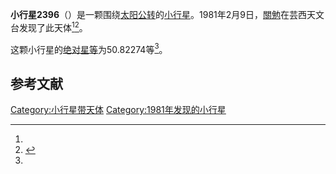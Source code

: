 {{Infobox planet
| bgcolour = #FFFFC0
| name = 2396 Kochi
| symbol = 
| image = 
| caption = 
| discovery = yes
| discovery_ref = 
| discoverer = [[關勉|關勉]]
| discovery_site = [[芸西天文台|芸西天文台]] 
| discovered = 1981年2月9日
| designations = yes
| mp_name = 
| named_after = 
| alt_names = 1981 CB/ 1939 FT / 1953 EV / 1972 FJ / 1978 RY3
| mp_category = [[主带小行星|主带小行星]]
| orbit_ref = <ref name="a">[http://ssd.jpl.nasa.gov/sbdb.cgi?sstr=2396 2396 Kochi] {{Wayback|url=http://ssd.jpl.nasa.gov/sbdb.cgi?sstr=2396 |date=20200820012140 }}，小行星數據庫瀏覽器（JPL Small-Body Database Browser）－[[美国国家航空航天局|美国国家航空航天局]]喷气推进实验室</ref>
| epoch = 2456400.5 (2013年4月18日更新)
| aphelion = {{convert|2.9920958|AU|km|3|abbr=on|lk=out}}
| perihelion = {{convert|2.5981240|AU|km|3|abbr=on}}
| semimajor = {{convert|2.7951099|AU|km|3|abbr=on}}
| eccentricity = 0.0704752
| period = 1706.855447 [[日|日]]<br />4.67[[儒略年|儒略年]]
| avg_speed = 
| inclination = 12.58861
| asc_node = 158.43955
| mean_anomaly = 
| arg_peri = 50.82274
| satellites = 
| physical_characteristics = yes
| dimensions = 
| mass = 
| density = 
| surface_grav = 
| escape_velocity = 
| sidereal_day = 
| axial_tilt = 
| pole_ecliptic_lat = 
| pole_ecliptic_lon = 
| albedo = 
| temperatures= 
| temp_name1 = 
| mean_temp_1 = 
| max_temp_1 = 
| temp_name2 = 
| max_temp_2 = 
| spectral_type = 
| abs_magnitude = 50.82274
}}

'''小行星2396'''（{{lang-en|2396 Kochi}}）是一颗围绕[[太阳|太阳]][[公转|公转]]的[[小行星|小行星]]。1981年2月9日，[[關勉|關勉]]在芸西天文台发现了此天体<ref name="a" /><ref>{{cite news|title=小行星列表|url=http://cfa-www.harvard.edu/iau/lists/NumberedMPs.txt|accessdate=2013-07-08|newspaper=哈佛大学|archive-date=2008-05-17|archive-url=https://web.archive.org/web/20080517010638/http://cfa-www.harvard.edu/iau/lists/NumberedMPs.txt|dead-url=no}}</ref>。

这颗小行星的[[绝对星等|绝对星等]]为50.82274等<ref name="a" />。

==参考文献==
{{reflist}}
{{Minor Planet Number|[[小行星2395|小行星2395]]|[[小行星2397|小行星2397]]}}

{{小天体}}

[[Category:小行星带天体|Category:小行星带天体]]
[[Category:1981年发现的小行星|Category:1981年发现的小行星]]

{{asteroid-stub}}